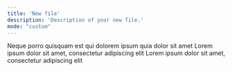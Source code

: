 ```yaml
---
title: 'New file'
description: 'Description of your new file.'
mode: "custom"
---
```



<Columns cols={3}>
  <Card title="First Card">
    Neque porro quisquam est qui dolorem ipsum quia dolor sit amet
  </Card>
  <Card title="Second Card">
    Lorem ipsum dolor sit amet, consectetur adipiscing elit
  </Card>
   <Card title="Third Card">
    Lorem ipsum dolor sit amet, consectetur adipiscing elit
  </Card>
</Columns>